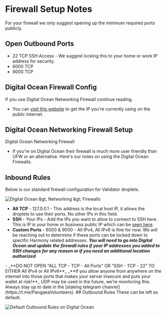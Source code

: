 
# Firewall Setup Notes
For your firewall we only suggest opening up the minimum required ports publicly.  

## Open Outbound Ports
- 22 TCP SSH Access - We suggest locking this to your home or work IP address for security.
- 6000 TCP  
- 9000 TCP

## Digital Ocean Firewall Config
If you use Digital Ocean Networking Firewall continue reading.

- You can [visit this website](https://www.whatismyip.com/) to get the IP you're currently using on the public internet.

## Digital Ocean Networking Firewall Setup
Digital Ocean Networking Firewall

- If you're on Digital Ocean their firewall is much more user friendly than UFW or an alternative. Here's our notes on using the Digital Ocean Firewalls.

## Inbound Rules
Below is our standard firewall configuration for Validator droplets.

![Digital Ocean &amp;gt; Networking &amp;gt; Firewalls](/image_11.png)

- **All TCP** - 127.0.0.1 - This address is the local host IP, it allows the droplets to use their ports. No other IPs in this field.
- **SSH** - Your IPs - Add the IPs you want to allow to connect to SSH here. This is IP is your home or business public IP which can be [seen here](https://whatismyip.com).
- **Custom Ports** - 6000 & 9000 - All IPv4, All IPv6 is fine for now. We will be reaching out to determine if these ports can be locked down to specific Harmony related addresses.
_**You will need to go into Digital Ocean and update the firewall rules if your IP addresses you added to SSH changes for any reason or if you need an additional location authorized**_
<Callout type="error" emoji="️🚫">
- _**DO NOT OPEN "ALL TCP - TCP - All Ports" OR "SSH - TCP - 22" TO EITHER All IPv4 or All IPv6**_ 
</Callout>
<Callout type="error" emoji="️🚫">
_**If you allow anyone from anywhere on the internet into those ports that makes your server insecure and puts your wallet at risk!**_
</Callout>
UDP may be used in the future, we're monitoring this. Always stay up to date in the [staking telegram channel](https://t.me/PangaeaVolunteers).
## Outbound Rules
These can be left as default.

![Default Outbound Rules on Digital Ocean](/image_19.png)
